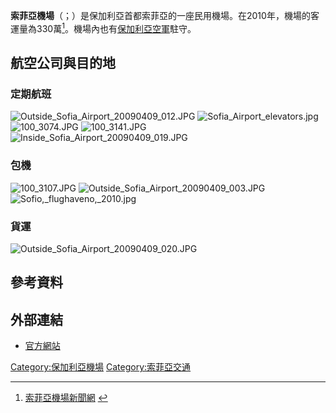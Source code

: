 {{Airport infobox
| name = 索菲亞機場
| nativename-a = {{lang|bg|Летище София}}
| logo = SofiaAirportlogo.png
| photo = Sofio, flughaveno, 2010.jpg
| photosize = 260px
| IATA = SOF
| ICAO = LBSF
| type = 民用
| operator = 索菲亞機場{{lang|la|EAD}}
| city-served = {{flagicon image|Flag of Bulgaria.svg}}保加利亞索菲亞
| elevation-f = 1742
| coordinates = {{coord|42|41|43|N|23|24|22|E|type:airport}}
| website = [https://www.sofia-airport.bg/ sofia-airport.bg]
}}
'''索菲亞機場'''（{{lang-bg|'''Летище София'''}}；{{airport codes|SOF|LBSF}}）是保加利亞首都索菲亞的一座民用機場。在2010年，機場的客運量為330萬<ref name="2009pax">[http://www.sofia-airport.bg/pages/news.aspx?lm01=106&p=2 索菲亞機場新聞網] {{webarchive|url=https://web.archive.org/web/20110721235333/http://www.sofia-airport.bg/pages/news.aspx?lm01=106&p=2 |date=2011-07-21 }}</ref>。機場內也有[[保加利亞空軍|保加利亞空軍]]駐守。

==航空公司與目的地==
===定期航班===
[[Image:Outside_Sofia_Airport_20090409_012.JPG|thumb]]
[[Image:Sofia_Airport_elevators.jpg|thumb]]
[[Image:100_3074.JPG|thumb]]
[[Image:100_3141.JPG|thumb]]
[[Image:Inside_Sofia_Airport_20090409_019.JPG|thumb]]

{{Airport-dest-list
| 3rdcoltitle=客運大樓
|[[俄羅斯航空|俄羅斯航空]] | 莫斯科—謝列梅捷沃 | 2
|[[空中世界航空|空中世界航空]] | 基輔—鮑里斯波爾 | 2
|由空中世界航空營運的[[第聶伯航空|第聶伯航空]] | 基輔—鮑里斯波爾 | 2
|[[法國航空|法國航空]] | 巴黎—戴高樂 | 2
|[[馬耳他航空|馬耳他航空]] | 雅典、馬耳他 | 2
|[[意大利航空|意大利航空]] | 羅馬—菲烏米奇諾 | 2
|[[奧地利航空|奧地利航空]] | 維也納 | 2
|由奧地利航空營運的[[蒂羅爾航空|蒂羅爾航空]] | 維也納 | 2
|[[英國航空|英國航空]] | 倫敦—希斯路 | 2
|[[保加利亞航空|保加利亞航空]] | 阿姆斯特丹、雅典、柏林—泰格爾、布魯塞爾、布爾加斯、法蘭克福、拉納卡、倫敦—希斯路、馬德里、馬拉加、米蘭—馬爾彭薩、莫斯科—謝列梅捷沃、帕爾馬、帕福斯、巴黎—戴高樂、羅馬—菲烏米奇諾、特拉維夫、瓦爾納、維也納、蘇黎世 <br /> '''季節性：'''貝魯特 | 2
|[[倩巴航空|倩巴航空]] | 哥本哈根 | 1 
|[[塞浦路斯航空|塞浦路斯航空]] | 拉納卡 | 2
|[[捷克航空|捷克航空]] | 布拉格 | 2
|[[易捷航空|易捷航空]] | 倫敦—格域、曼徹斯特 | 1
|[[以色列航空|以色列航空]] | 特拉維夫<ref>[http://bgspotters.net/constructor.php?form_AircraftGenericType=&form_Airline=El+Al&form_Country=&form_Location=%D1%EE%F4%E8%FF&form_FullName=&form_keyword=&type=Approved&c=srch&sort_by=+DateUploaded+DESC+&show_perpage=50&submitImage=%C7%E0%EF%EE%F7%ED%E8+%F2%FA%F0%F1%E5%ED%E5 相片—以色列航空在索菲亞機場] {{Wayback|url=http://bgspotters.net/constructor.php?form_AircraftGenericType=&form_Airline=El+Al&form_Country=&form_Location=%D1%EE%F4%E8%FF&form_FullName=&form_keyword=&type=Approved&c=srch&sort_by=+DateUploaded+DESC+&show_perpage=50&submitImage=%C7%E0%EF%EE%F7%ED%E8+%F2%FA%F0%F1%E5%ED%E5 |date=20190831065309 }}（保加利亞語）</ref> | 2
|[[德國之翼|德國之翼]] | 科隆/波恩 | 1
|[[LOT波蘭航空|LOT波蘭航空]] | 華沙 | 2
|[[德國漢莎航空|德國漢莎航空]] | 法蘭克福、慕尼黑 | 2
|由[[漢莎區域航空|漢莎區域航空]]營運的[[奧格斯堡航空|奧格斯堡航空]] | 慕尼黑 | 2
|由漢莎區域航空營運的[[歐洲之翼|歐洲之翼]] | 杜塞爾多夫 | 2
|由漢莎區域航空營運的[[漢莎城際航空|漢莎城際航空]] | 法蘭克福 | 2
|[[匈牙利航空|匈牙利航空]] | 布達佩斯 | 2
|[[尼基航空|尼基航空]] | 維也納 | 2
|[[奧林匹克航空|奧林匹克航空]] | 雅典 | 2
|[[飛馬航空|飛馬航空]] | 伊斯坦布爾—薩比哈·格克琴 <br /> '''季節性：'''伊茲密爾[8月17日開始] | 2
|由飛馬航空營運的[[伊茲航空|伊茲航空]] | 伊斯坦布爾—薩比哈·格克琴 | 2
|[[卡塔爾航空|卡塔爾航空]]| 布加勒斯特－亨利·科安德[9月14日開始]、多哈[9月14日開始]<ref>{{cite web |url=http://www.qatarairways.com/global/en/newsroom/archive/PressRelease1_09Mar11.html |title=存档副本 |accessdate=2011-07-17 |deadurl=yes |archiveurl=https://web.archive.org/web/20110715133811/http://www.qatarairways.com/global/en/newsroom/archive/PressRelease1_09Mar11.html |archivedate=2011-07-15 }}</ref>| 2
|[[瑞士國際航空|瑞士國際航空]] | 蘇黎世 | 2
|由瑞士國際航空營運的[[瑞士歐洲航空|瑞士歐洲航空]] | 蘇黎世 | 2
|[[羅馬尼亞航空|羅馬尼亞航空]] | 布加勒斯特－亨利·科安德 | 2
|[[土耳其航空|土耳其航空]] | 伊斯坦布爾—阿塔圖爾克 | 2
|[[维茲航空|维茲航空]] | 巴塞羅那、博韋、布魯塞爾南/沙勒羅瓦、多蒙特、燕豪芬、弗利、哈恩、倫敦—盧頓、馬德里、米蘭—Orio al Serio、羅馬—菲烏米奇諾、瓦倫西亞、威尼斯—特雷維索<br> '''季節性：'''馬拉加 | 1
}}

===包機===
[[Image:100_3107.JPG|thumb]]
[[Image:Outside_Sofia_Airport_20090409_003.JPG|thumb]]
[[Image:Sofio,_flughaveno,_2010.jpg|thumb]]

{{Airport-dest-list
| 3rdcoltitle=客運大樓
|[[愛琴海航空|愛琴海航空]] | '''夏季季節性：''' 提拉 | 1
|[[歐羅巴航空|歐羅巴航空]] | '''夏季季節性：''' 蘭薩羅特 | 1
|[[VIA航空|VIA航空]] | '''冬季季節性：''' 沙迦 | 1
|[[BH航空|BH航空]] |  '''冬季季節性：''' 布里斯托、加的夫、迪拜、東米德蘭、愛丁堡、豐沙爾、倫敦—格域、曼徹斯特、紐卡斯爾、沙迦 | 1
|[[保加利亞航空|保加利亞航空]] | '''夏季季節性：'''安塔利亞、博德魯姆、卡塔尼亞、Figari、科威特、莫納斯提爾<br> '''冬季季節性：'''亞喀巴、開羅、迪拜、洪加達、沙姆沙伊赫 |2
|[[保加利亞包機航空|保加利亞包機航空]] | '''夏季季節性：''' 杜布羅夫尼克、伊拉克利翁、羅得島、提拉<br>'''冬季季節性：'''開羅、哥本哈根、杜布羅夫尼克、里斯本、馬拉加、馬耳他、莫納斯提爾、波爾圖 | 1
|[[頓巴斯航空|頓巴斯航空]] | '''冬季季節性：''' 頓涅茨克 | 1
|[[君主航空|君主航空]] | '''冬季季節性：''' 伯明翰、布里斯托、倫敦—格域 | 2
|[[北美航空|北美航空]] | 軍事包機 | 1
|[[努維爾航空|努維爾航空]] | '''夏季季節性：''' 莫納斯提爾 | 1
|[[全方位國際航空|全方位國際航空]] | 軍事包機 | 1
|[[飛馬航空|飛馬航空]] | '''夏季季節性：''' 安塔利亞、博德魯姆 | 1
|[[瑞安國際航空|瑞安國際航空]] | 軍事包機 | 1
|[[天空航空_(土耳其)|天空航空]] | '''夏季季節性：''' 安塔利亞 | 1
|[[托馬斯庫克航空|托馬斯庫克航空]]| '''冬季季節性：''' 倫敦—格域、曼徹斯特 | 2
|[[湯姆森航空|湯姆森航空]] | '''冬季季節性：''' 伯明翰、布里斯托、倫敦—格域、曼徹斯特 | 2
|[[旅遊服務航空|旅遊服務航空]] | '''冬季季節性：''' 卡托維茲 | 2
|[[風玫瑰航空|風玫瑰航空]] | '''冬季季節性：''' 哈爾科夫 | 1
|[[世界航空|世界航空]] | 軍事包機（亞特蘭大、比什凱克、萊比錫等等）<ref>[http://forum.bgspotters.net/viewtopic.php?f=5&t=3188 論壇—使用MD-11往索菲亞的"常規航線"]（保加利亞語）</ref><ref>[http://bgspotters.net/constructor.php?form_AircraftGenericType=&form_Airline=World+Airways&form_Country=&form_Location=%D1%EE%F4%E8%FF&form_FullName=&form_keyword=&type=Approved&c=srch&sort_by=+DateUploaded+DESC+&show_perpage=10&submitImage=%C7%E0%EF%EE%F7%ED%E8+%F2%FA%F0%F1%E5%ED%E5 相片—世界航空在索菲亞機場]（保加利亞語）</ref> | 1
}}

===貨運===
[[Image:Outside_Sofia_Airport_20090409_020.JPG|thumb]]
{{Airport-dest-list
|[[貨運航空|貨運航空]] | 包機
|[[DHL|DHL]] |  萊比錫/哈雷
|由[[DHL航空|DHL航空]]營運的[[歐洲空中運輸|歐洲空中運輸]] | 布拉迪斯拉發
|[[TNT航空|TNT航空]] | 列日
|由[[UPS航空|UPS航空]]營運的[[瑞士帆航空|瑞士帆航空]] | 科隆/波恩、蒂米甚瓦拉
}}

==參考資料==
{{reflist}}

==外部連結==
*[https://www.sofia-airport.bg/ 官方網站] {{Wayback|url=https://www.sofia-airport.bg/ |date=20210419115104 }}{{bg icon}}{{en icon}}

[[Category:保加利亞機場|Category:保加利亞機場]]
[[Category:索菲亞交通|Category:索菲亞交通]]